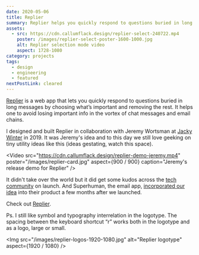 ```yaml
---
date: 2020-05-06
title: Replier
summary: Replier helps you quickly respond to questions buried in long messages by choosing what’s important and removing the rest. A text utility app created in collaboration with Jeremy Wortsman in 2020.
assets:
  - src: https://cdn.callumflack.design/replier-select-240722.mp4
    poster: /images/replier-select-poster-1600-1000.jpg
    alt: Replier selection mode video
    aspect: 1728-1080
category: projects
tags:
  - design
  - engineering
  - featured
nextPostLink: cleared
---
```


[Replier](https://www.replier.app/) is a web app that lets you quickly respond to questions buried in long messages by choosing what’s important and removing the rest. It helps one to avoid losing important info in the vortex of chat messages and email chains.

I designed and built Replier in collaboration with Jeremy Wortsman at [Jacky Winter](https://www.jackywinter.com/projects) in 2019. It was Jeremy's idea and to this day we still love geeking on tiny utility ideas like this (ideas gestating, watch this space).

<Video
  src="https://cdn.callumflack.design/replier-demo-jeremy.mp4"
  poster="/images/replier-card.jpg"
  aspect={900 / 900}
  caption="Jeremy's release demo for Replier"
/>

It didn't take over the world but it did get some kudos across the [tech](https://x.com/destraynor/status/1262126305241432065) [community](https://x.com/fredericrenken/status/1260638631028420608) on launch. And Superhuman, the email app, [incorporated our idea](https://x.com/Superhuman/status/1291496025547370496) into their product a few months after we launched.

Check out [Replier](https://www.replier.app/).

Ps. I still like symbol and typography interrelation in the logotype. The spacing between the keyboard shortcut “r” works both in the logotype and as a logo, large or small.

<Img
  src="/images/replier-logos-1920-1080.jpg"
  alt="Replier logotype"
  aspect={1920 / 1080}
/>
